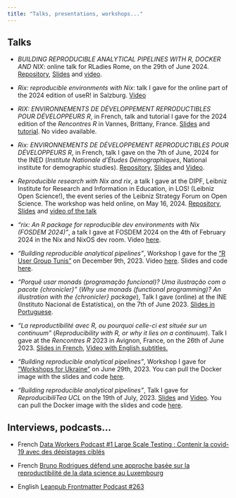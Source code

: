 ```yaml
---
title: "Talks, presentations, workshops..."
---
```


## Talks

- *BUILDING REPRODUCIBLE ANALYTICAL PIPELINES WITH R, DOCKER AND NIX*: online talk for RLadies Rome, on the 29th of June 2024. [Repository](https://github.com/b-rodrigues/rladies_rome_repro_2024/tree/main), [Slides](https://raw.githack.com/b-rodrigues/rladies_rome_repro_2024/targets-runs/rendered_slides/pres.html#/title-slide) and [video](https://www.youtube.com/watch?v=0bPMKYi7XRE).

- *Rix: reproducible environments with Nix*: talk I gave for the online part of the 2024 edition of useR! in Salzburg. [Video](https://www.youtube.com/watch?v=tM4JrCWZpwA)

- *RIX: ENVIRONNEMENTS DE DÉVELOPPEMENT REPRODUCTIBLES POUR DÉVELOPPEURS R*, in French, talk and tutorial I gave for the 2024 edition of the *Rencontres R* in Vannes, Brittany, France. [Slides](https://raw.githack.com/b-rodrigues/rr_2024/targets-runs/rendered_slides/presentation/pres_rr_2024.html#/title-slide) and [tutorial](https://github.com/b-rodrigues/rr_2024/tree/main/tuto). No video available.

- *Rix: ENVIRONNEMENTS DE DÉVELOPPEMENT REPRODUCTIBLES POUR DÉVELOPPEURS R*, in French, talk I gave on the 7th of June, 2024 for the INED (*Institute Nationale d'Études Démographiques*, National institute for demographic studies). [Repository](https://github.com/b-rodrigues/russ_workshop), [Slides](https://raw.githack.com/b-rodrigues/russ_workshop/targets-runs/rendered_slides/russ_pres.html#/title-slide) and [Video](https://www.canal-u.tv/chaines/ined/rix-environnements-de-developpement-reproductibles-pour-developpeurs-r#videos).

- *Reproducible research with Nix and rix*, a talk I gave at the DIPF, Leibniz Institute for Research and Information in Education, in LOS! (Leibniz Open Science!), the event series of the Leibniz Strategy Forum on Open Science. The workshop was held online, on May 16, 2024. [Repository](https://github.com/b-rodrigues/dipf_workshop), [Slides](https://github.com/b-rodrigues/dipf_workshop) and [video of the talk](https://zpid.cloud.panopto.eu/Panopto/Pages/Viewer.aspx?id=864361e7-d573-457b-95fc-b1a30073651e)

- *"rix: An R package for reproducible dev environments with Nix (FOSDEM 2024)"*, a talk I gave at FOSDEM 2024 on the 4th of February 2024 in the Nix and NixOS dev room. Video [here](https://www.youtube.com/watch?v=eWt1oXatxw8).

- *"Building reproducible analytical pipelines"*, Workshop I gave for the ["R User Group Tunis"](https://www.meetup.com/tunis-r-user-group/) on December 9th, 2023. Video [here](https://www.youtube.com/watch?v=1jVJSPsC4Yo). Slides and code [here](https://github.com/b-rodrigues/raps_rug_tunis/tree/master/raps_rug_tunis).

- *"Porquê usar monads (programação funcional)? Uma ilustração com o pacote {chronicler}"* (*Why use monads (functional programming)? An illustration with the {chronicler} package*), Talk I gave (online) at the INE (Instituto Nacional de Estatística), on the 7th of June 2023. [Slides in Portuguese](https://jocular-panda-1e5d6e.netlify.app/#/title-slide).

- *"La reproductibilité avec R, ou pourquoi celle-ci est située sur un continuum"* (*Reproducibility with R, or why it lies on a continuum*). Talk I gave at the *Rencontres R* 2023 in Avignon, France, on the 26th of June 2023. [Slides in French](https://649017259ea33242fbd1a328--courageous-cajeta-2542d9.netlify.app/#/title-slide), [Video with English subtitles.](https://youtu.be/kan7-thkqYk)

- *"Building reproducible analytical pipelines"*, Workshop I gave for ["Workshops for Ukraine"](https://sites.google.com/view/dariia-mykhailyshyna/main/r-workshops-for-ukraine#h.i3fjt5lw8dyo) on June 29th, 2023. You can pull the Docker image with the slides and code [here](https://hub.docker.com/repository/docker/brodriguesco/raps_ukraine/general).

- *"Building reproducible analytical pipelines"*, Talk I gave for *ReproducibiliTea UCL* on the 19th of July, 2023. [Slides](https://64a7f00fce57ea61a8302dd5--stellar-bublanina-8574b2.netlify.app/#/title-slide) and [Video](https://youtu.be/zs6LtT0PavM). You can pull the Docker image with the slides and code [here](https://hub.docker.com/repository/docker/brodriguesco/raps_reprotea/general).

## Interviews, podcasts...

- French [Data Workers Podcast #1 Large Scale Testing : Contenir la covid-19 avec des dépistages ciblés](https://youtu.be/vI6KbMJAMQk)

- French [Bruno Rodrigues défend une approche basée sur la reproductibilité de la data science au Luxembourg](https://archive.is/uNxNw)

- English [Leanpub Frontmatter Podcast #263](https://www.youtube.com/watch?v=aXfjhf2cDo0)
